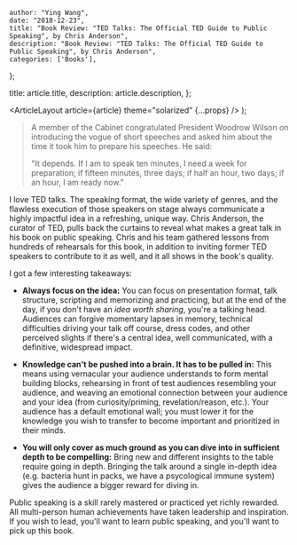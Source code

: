 
    author: "Ying Wang",
    date: "2018-12-23",
    title: "Book Review: "TED Talks: The Official TED Guide to Public Speaking", by Chris Anderson",
    description: "Book Review: "TED Talks: The Official TED Guide to Public Speaking", by Chris Anderson",
    categories: ['Books'],
};

  title: article.title,
  description: article.description,
};

  <ArticleLayout article={article} theme="solarized" {...props} />
);

> A member of the Cabinet congratulated President Woodrow Wilson on introducing
> the vogue of short speeches and asked him about the time it took him to
> prepare his speeches. He said:
>
> "It depends. If I am to speak ten minutes, I need a week for preparation; if
> fifteen minutes, three days; if half an hour, two days; if an hour, I am ready
> now."

I love TED talks. The speaking format, the wide variety of genres, and the
flawless execution of those speakers on stage always communicate a highly
impactful idea in a refreshing, unique way. Chris Anderson, the curator of TED,
pulls back the curtains to reveal what makes a great talk in his book on public
speaking. Chris and his team gathered lessons from hundreds of rehearsals for
this book, in addition to inviting former TED speakers to contribute to it as
well, and it all shows in the book's quality.

I got a few interesting takeaways:

- **Always focus on the idea:** You can focus on presentation format, talk
  structure, scripting and memorizing and practicing, but at the end of the
  day, if you don't have an _idea worth sharing_, you're a talking head.
  Audiences can forgive momentary lapses in memory, technical difficulties
  driving your talk off course, dress codes, and other perceived slights if
  there's a central idea, well communicated, with a definitive, widespread
  impact.

- **Knowledge can't be pushed into a brain. It has to be pulled in:** This
  means using vernacular your audience understands to form mental building
  blocks, rehearsing in front of test audiences resembling your audience, and
  weaving an emotional connection between your audience and your idea (from
  curiosity/priming, revelation/reason, etc.). Your audience has a default
  emotional wall; you must lower it for the knowledge you wish to transfer to
  become important and prioritized in their minds.

- **You will only cover as much ground as you can dive into in sufficient
  depth to be compelling:** Bring new and different insights to the table
  require going in depth. Bringing the talk around a single in-depth idea
  (e.g. bacteria hunt in packs, we have a psycological immune system) gives
  the audience a bigger reward for diving in.

Public speaking is a skill rarely mastered or practiced yet richly rewarded. All
multi-person human achievements have taken leadership and inspiration. If you
wish to lead, you'll want to learn public speaking, and you'll want to pick up
this book.
